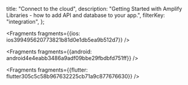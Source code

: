   title: "Connect to the cloud",
  description: "Getting Started with Amplify Libraries - how to add API and database to your app.",
  filterKey: "integration",
};






<Fragments fragments={{ios: ios399495620773821b81d0e1db5ea9b512d7}} />



<Fragments fragments={{android: android4e4eabb3486a9adf09bbe29fbdbfd751ff}} />



<Fragments fragments={{flutter: flutter305c5c58b967632225cb71a9c877676630}} />

